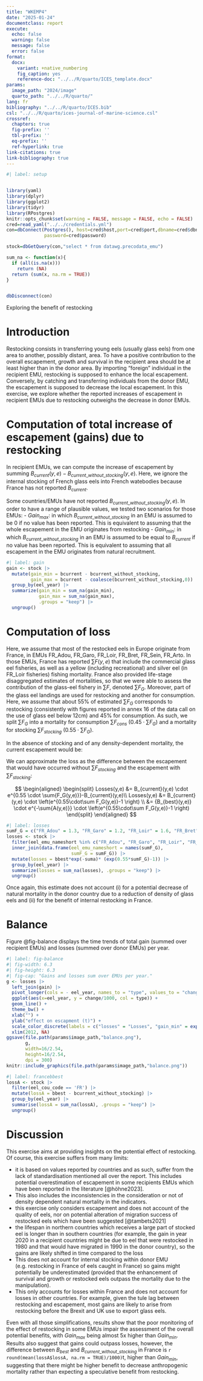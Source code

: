 ```yaml
---
title: "WKEMP4"
date: "2025-01-24"
documentclass: report
execute:
  echo: false
  warning: false
  message: false
  error: false
format:
  docx:
    variant: +native_numbering
    fig_caption: yes
    reference-doc: "../../R/quarto/ICES_template.docx"
params:
  image_path: "2024/image"
  quarto_path: "../../R/quarto/"
lang: fr
bibliography: "../../R/quarto/ICES.bib"
csl: "../../R/quarto/ices-journal-of-marine-science.csl"
crossref:
  chapters: true
  fig-prefix: ''
  tbl-prefix: ''
  eq-prefix: ''
  ref-hyperlink: true
link-citations: true
link-bibliography: true
---
```


```r
#| label: setup


library(yaml)
library(dplyr)
library(ggplot2)
library(tidyr)
library(RPostgres)
knitr::opts_chunk$set(warning = FALSE, message = FALSE, echo = FALSE)
cred=read_yaml("../../credentials.yml")
con=dbConnect(Postgres(), host=cred$host,port=cred$port,dbname=cred$dbname,user=cred$user,
              password=cred$password)

stock=dbGetQuery(con,"select * from datawg.precodata_emu")

sum_na <- function(x){
  if (all(is.na(x)))
    return (NA)
  return (sum(x, na.rm = TRUE))
}


dbDisconnect(con)
```

::: {custom-style="Annex heading"}
Exploring the benefit of restocking
:::

# Introduction

Restocking consists in transferring young eels (usually glass eels) from one area to another, possibly distant, area. To have a positive contribution to the overall escapement, growth and survival in the recipient area should be at least higher than in the donor area. By importing "foreign" individual in the recipient EMU, restocking is supposed to enhance the local escapement. Conversely, by catching and transferring individuals from the donor EMU, the escapement is supposed to decrease the local escapement. In this exercise, we explore whether the reported increases of escapement in recipient EMUs due to restocking outweighs the decrease in donor EMUs.

# Computation of total increase of escapement (gains) due to restocking

In recipient EMUs, we can compute the increase of escapement by summing $B_{current}(y,e) - B_{current\_without\_stocking}(y,e)$. Here, we ignore the internal stocking of French glass eels into French watebodies because France has not reported $B_{current}$.

Some countries/EMUs have not reported $B_{current\_without\_stocking}(y,e)$. In order to have a range of plausible values, we tested two scenarios for those EMUs: - $Gain_{max}$: in which $B_{current\_without\_stocking}$ in an EMU is assumed to be 0 if no value has been reported. This is equivalent to assuming that the whole escapement in the EMU originates from restocking - $Gain_{min}$: in which $B_{current\_without\_stocking}$ in an EMU is assumed to be equal to $B_{current}$ if no value has been reported. This is equivalent to assuming that all escapement in the EMU originates from natural recruitment.

```r
#| label: gain
gain <- stock |>
  mutate(gain_min = bcurrent - bcurrent_without_stocking,
         gain_max = bcurrent - coalesce(bcurrent_without_stocking,0)) |>
  group_by(eel_year) |>
  summarize(gain_min = sum_na(gain_min),
            gain_max = sum_na(gain_max),
            .groups = "keep") |>
  ungroup()


```

# Computation of loss

Here, we assume that most of the restocked eels in Europe originate from France, in EMUs FR_Adou, FR_Garo, FR_Loir, FR_Bret, FR_Sein, FR_Arto. In those EMUs, France has reported $\sum F(y,e)$ that include the commercial glass eel fisheries, as well as a yellow (including recreational) and silver eel (in FR_Loir fisheries) fishing mortality. France also provided life-stage disaggregated estimates of mortalities, so that we were able to assess the contribution of the glass-eel fishery in $\sum{F}$, denoted $\sum{F_G}$. Moreover, part of the glass eel landings are used for restocking and another for consumption. Here, we assume that about 55% of estimated $\sum{F_G}$ corresponds to restocking (consistently with figures reported in annex 16 of the data call on the use of glass eel below 12cm) and 45% for consumption. As such, we split $\sum{F_G}$ into a mortality for consumption $\sum{F_{cons}}$ ($0.45 \cdot \sum{F_G}$) and a mortality for stocking $\sum{F_{stocking}}$ ($0.55 \cdot \sum{F_G}$).


In the absence of stocking and of any density-dependent mortality, the current escapement would be:


We can approximate the loss as the difference between the escapement that would have occurred without $\sum{F_{stocking}}$ and the escapement with $\sum{F_{stocking}}$:

$$
\begin{aligned}
\begin{split}
 Losses(y,e) &=  B_{current}(y,e)  \cdot e^{0.55 \cdot \sum{F_G(y,e)}}-B_{current}(y,e)\\
 Losses(y,e) &=   B_{current}(y,e)  \cdot \left(e^{0.55\cdot\sum F_G(y,e)}-1 \right) \\  
&=  {B_{best}(y,e)} \cdot e^{-\sum{A(y,e)}} \cdot \left(e^{0.55\cdot\sum F_G(y,e)}-1 \right)
\end{split}
\end{aligned}
$$

```r
#| label: losses
sumF_G = c("FR_Adou" = 1.3, "FR_Garo" = 1.2, "FR_Loir" = 1.6, "FR_Bret" = 0.73, "FR_Sein" = 0.57, "FR_Arto" = 0.26)
losses <- stock |>
  filter(eel_emu_nameshort %in% c("FR_Adou", "FR_Garo", "FR_Loir", "FR_Bret", "FR_Sein", "FR_Arto")) |>
  inner_join(data.frame(eel_emu_nameshort = names(sumF_G),
                        sumF_G = sumF_G)) |>
  mutate(losses = bbest*exp(-suma)* (exp(0.55*sumF_G)-1)) |>
  group_by(eel_year) |>
  summarize(losses = sum_na(losses), .groups = "keep") |>
  ungroup()
```

Once again, this estimate does not account (i) for a potential decrease of natural mortality in the donor country due to a reduction of density of glass eels and (ii) for the benefit of internal restocking in France.

# Balance

Figure @fig-balance displays the time trends of total gain (summed over recipient EMUs) and losses (summed over donor EMUs) per year.

```r
#| label: fig-balance
#| fig-width: 6.3
#| fig-height: 6.3
#| fig-cap: "Gains and losses sum over EMUs per year."
g <- losses |>
  left_join(gain) |>
  pivot_longer(cols = - eel_year, names_to = "type", values_to = "change" ) |>
  ggplot(aes(x=eel_year, y = change/1000, col = type)) +
  geom_line() +
  theme_bw() +
  xlab("") + 
  ylab("effect on escapment (t)") +
  scale_color_discrete(labels = c("losses" = "Losses", "gain_min" = expression(Gain[min]), "gain_max" = expression(Gain[max]))) +
  xlim(2012, NA)
ggsave(file.path(params$image_path,"balance.png"),
       g,
       width=16/2.54,
       height=16/2.54,
       dpi = 300)
knitr::include_graphics(file.path(params$image_path,"balance.png"))
```


```r
#| label: francebbest
lossA <- stock |>
  filter(eel_cou_code == 'FR') |>
  mutate(lossA = bbest - bcurrent_without_stocking) |>
  group_by(eel_year) |>
  summarise(lossA = sum_na(lossA), .groups = "keep") |>
  ungroup()
```



# Discussion

This exercise aims at providing insights on the potential effect of restocking. Of course, this exercise suffers from many limits:

- it is based on values reported by countries and as such, suffer from the lack of standardisation mentioned all over the report. This includes potential overestimation of escapement in some recipients EMUs which have been reported in the literature [@höhne2023].
- This also includes the inconsistencies in the consideration or not of density dependent natural mortality in the indicators. 
- this exercise only considers escapement and does not account of the quality of eels, nor on potential alteration of migration success of restocked eels which have been suggested [@tambets2021]
- the lifespan in northern countries which receives a large part of stocked eel is longer than in southern countries (for example, the gain in year 2020 in a recipient countries might be due to eel that were restocked in 1980 and that would have migrated in 1990 in the donor country), so the gains are likely shifted in time compared to the loss
- This does not account for internal stocking within donor EMU (e.g. restocking in France of eels caught in France) so gains might potentially be underestimated (provided that the enhancement of survival and growth or restocked eels outpass the mortality due to the manipulation).
- This only accounts for losses within France and does not account for losses in other countries. For example, given the tule lag between restocking and escapement, most gains are likely to arise from restocking before the Brexit and UK use to export glass eels.

Even with all those simplifications, results show that the poor monitoring of the effect of restocking in some EMUs impair the assessment of the overall potential benefits, with $Gain_{max}$ being almost 5x higher than $Gain_{min}$. Results also suggest that gains could outpass losses, however, the difference between $B_{best}$ and $B_{current\_without\_stocking}$ in France is `r round(mean(lossA$lossA, na.rm = TRUE)/1000)`t, higher than $Gain_{min}$, suggesting that there might be higher benefit to decrease anthropogenic mortality rather than expecting a speculative benefit from restocking.
